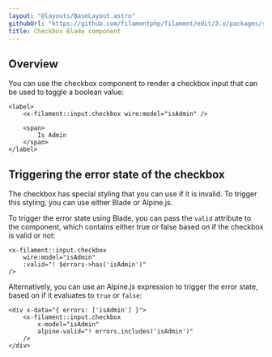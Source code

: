 ```yaml
---
layout: "@layouts/BaseLayout.astro"
githubUrl: "https://github.com/filamentphp/filament/edit/3.x/packages/support/docs/09-blade-components/02-checkbox.md"
title: Checkbox Blade component
---
```


## Overview

You can use the checkbox component to render a checkbox input that can be used to toggle a boolean value:

```blade
<label>
    <x-filament::input.checkbox wire:model="isAdmin" />

    <span>
        Is Admin
    </span>
</label>
```

## Triggering the error state of the checkbox

The checkbox has special styling that you can use if it is invalid. To trigger this styling, you can use either Blade or Alpine.js.

To trigger the error state using Blade, you can pass the `valid` attribute to the component, which contains either true or false based on if the checkbox is valid or not:

```blade
<x-filament::input.checkbox
    wire:model="isAdmin"
    :valid="! $errors->has('isAdmin')"
/>
```

Alternatively, you can use an Alpine.js expression to trigger the error state, based on if it evaluates to `true` or `false`:

```blade
<div x-data="{ errors: ['isAdmin'] }">
    <x-filament::input.checkbox
        x-model="isAdmin"
        alpine-valid="! errors.includes('isAdmin')"
    />
</div>
```
